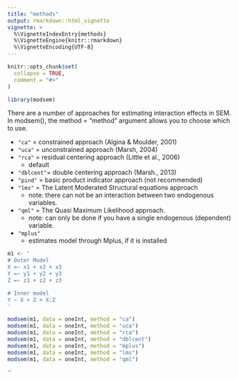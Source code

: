 ```yaml
---
title: "methods"
output: rmarkdown::html_vignette
vignette: >
  %\VignetteIndexEntry{methods}
  %\VignetteEngine{knitr::rmarkdown}
  %\VignetteEncoding{UTF-8}
---
```


```r
knitr::opts_chunk$set(
  collapse = TRUE,
  comment = "#>"
)
```

```r
library(modsem)
```

There are a number of approaches for estimating interaction effects in SEM. In modsem(), the method = "method" argument allows you to choose which to use.

-   `"ca"` = constrained approach (Algina & Moulder, 2001)
-   `"uca"` = unconstrained approach (Marsh, 2004)
-   `"rca"` = residual centering approach (Little et al., 2006)
    -   default
-   `"dblcent"`= double centering approach (Marsh., 2013)
-   `"pind"` = basic product indicator approach (not recommended)
-   `"lms"` = The Latent Moderated Structural equations approach
    -   note: there can not be an interaction between two endogenous variables.
-   `"qml"` = The Quasi Maximum Likelihood approach.
    -   note: can only be done if you have a single endogenous (dependent) variable.
-   `"mplus"`
    -   estimates model through Mplus, if it is installed

```r

m1 <- '
# Outer Model
X =~ x1 + x2 + x3
Y =~ y1 + y2 + y3
Z =~ z1 + z2 + z3

# Inner model
Y ~ X + Z + X:Z 
'

modsem(m1, data = oneInt, method = "ca")
modsem(m1, data = oneInt, method = "uca")
modsem(m1, data = oneInt, method = "rca")
modsem(m1, data = oneInt, method = "dblcent")
modsem(m1, data = oneInt, method = "mplus")
modsem(m1, data = oneInt, method = "lms")
modsem(m1, data = oneInt, method = "qml")
```
``
